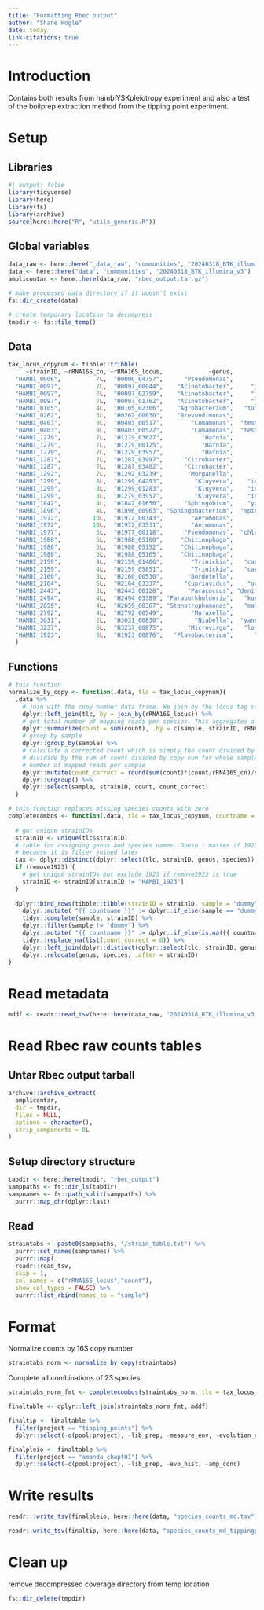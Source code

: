 ```yaml
---
title: "Formatting Rbec output"
author: "Shane Hogle"
date: today
link-citations: true
---
```


# Introduction

Contains both results from hambiYSKpleiotropy experiment and also a test of the boilprep extraction method from the tipping point experiment.

# Setup

## Libraries
```r
#| output: false
library(tidyverse)
library(here)
library(fs)
library(archive)
source(here::here("R", "utils_generic.R"))
```

## Global variables

```r
data_raw <- here::here("_data_raw", "communities", "20240318_BTK_illumina_v3")
data <- here::here("data", "communities", "20240318_BTK_illumina_v3")
amplicontar <- here::here(data_raw, "rbec_output.tar.gz")

# make processed data directory if it doesn't exist
fs::dir_create(data)

# create temporary location to decompress
tmpdir <- fs::file_temp()
```

## Data
```r
tax_locus_copynum <- tibble::tribble(
     ~strainID, ~rRNA16S_cn, ~rRNA16S_locus,             ~genus,        ~species,
  "HAMBI_0006",          7L,  "H0006_04757",      "Pseudomonas",        "putida",
  "HAMBI_0097",          7L,  "H0097_00044",    "Acinetobacter",     "johnsonii",
  "HAMBI_0097",          7L,  "H0097_02759",    "Acinetobacter",     "johnsonii",
  "HAMBI_0097",          7L,  "H0097_01762",    "Acinetobacter",     "johnsonii",
  "HAMBI_0105",          4L,  "H0105_02306",    "Agrobacterium",   "tumefaciens",
  "HAMBI_0262",          3L,  "H0262_00030",    "Brevundimonas",       "bullata",
  "HAMBI_0403",          9L,  "H0403_00517",        "Comamonas",  "testosteroni",
  "HAMBI_0403",          9L,  "H0403_00522",        "Comamonas",  "testosteroni",
  "HAMBI_1279",          7L,  "H1279_03627",           "Hafnia",         "alvei",
  "HAMBI_1279",          7L,  "H1279_00125",           "Hafnia",         "alvei",
  "HAMBI_1279",          7L,  "H1279_03957",           "Hafnia",         "alvei",
  "HAMBI_1287",          7L,  "H1287_03997",      "Citrobacter",        "koseri",
  "HAMBI_1287",          7L,  "H1287_03402",      "Citrobacter",        "koseri",
  "HAMBI_1292",          7L,  "H1292_03239",       "Morganella",      "morganii",
  "HAMBI_1299",          8L,  "H1299_04293",         "Kluyvera",    "intermedia",
  "HAMBI_1299",          8L,  "H1299_01283",         "Kluyvera",    "intermedia",
  "HAMBI_1299",          8L,  "H1279_03957",         "Kluyvera",    "intermedia",
  "HAMBI_1842",          4L,  "H1842_01650",      "Sphingobium",    "yanoikuyae",
  "HAMBI_1896",          4L,  "H1896_00963", "Sphingobacterium",  "spiritivorum",
  "HAMBI_1972",         10L,  "H1972_00343",        "Aeromonas",        "caviae",
  "HAMBI_1972",         10L,  "H1972_03531",        "Aeromonas",        "caviae",
  "HAMBI_1977",          5L,  "H1977_00118",      "Pseudomonas",  "chlororaphis",
  "HAMBI_1988",          5L,  "H1988_05160",     "Chitinophaga",        "sancti",
  "HAMBI_1988",          5L,  "H1988_05152",     "Chitinophaga",        "sancti",
  "HAMBI_1988",          5L,  "H1988_05165",     "Chitinophaga",        "sancti",
  "HAMBI_2159",          4L,  "H2159_01406",        "Trinickia",   "caryophylli",
  "HAMBI_2159",          4L,  "H2159_05851",        "Trinickia",   "caryophylli",
  "HAMBI_2160",          3L,  "H2160_00530",       "Bordetella",         "avium",
  "HAMBI_2164",          5L,  "H2164_03337",      "Cupriavidus",    "oxalaticus",
  "HAMBI_2443",          3L,  "H2443_00128",       "Paracoccus", "denitrificans",
  "HAMBI_2494",          4L,  "H2494_03389", "Paraburkholderia",   "kururiensis",
  "HAMBI_2659",          4L,  "H2659_00367", "Stenotrophomonas",   "maltophilia",
  "HAMBI_2792",          4L,  "H2792_00549",        "Moraxella",         "canis",
  "HAMBI_3031",          2L,  "H3031_00830",         "Niabella",  "yanshanensis",
  "HAMBI_3237",          6L,  "H3237_00875",       "Microvirga",   "lotononidis",
  "HAMBI_1923",          6L,  "H1923_00876",   "Flavobacterium",      "odoratum"
  )
```

## Functions
```r
# this function 
normalize_by_copy <- function(.data, tlc = tax_locus_copynum){
  .data %>% 
    # join with the copy number data frame. We join by the locus tag so this will add H1279_03957 to HAMBI_1299
    dplyr::left_join(tlc, by = join_by(rRNA16S_locus)) %>%
    # get total number of mapping reads per species. This aggregates all the difference ASVs per species
    dplyr::summarize(count = sum(count), .by = c(sample, strainID, rRNA16S_cn)) %>% 
    # group by sample
    dplyr::group_by(sample) %>% 
    # calculate a corrected count which is simply the count divided by copy num for each species
    # dividide by the sum of count divided by copy num for whole sample multiplied by the total
    # number of mapped reads per sample
    dplyr::mutate(count_correct = round(sum(count)*(count/rRNA16S_cn)/sum(count/rRNA16S_cn))) %>%  
    dplyr::ungroup() %>% 
    dplyr::select(sample, strainID, count, count_correct)
  }

# this function replaces missing species counts with zero
completecombos <- function(.data, tlc = tax_locus_copynum, countname = count, remove1923 = TRUE){
 
  # get unique strainIDs
  strainID <- unique(tlc$strainID)
  # table for assigning genus and species names. Doesn't matter if 1923 is there or not
  # because it is filter joined later
  tax <- dplyr::distinct(dplyr::select(tlc, strainID, genus, species))
  if (remove1923) {
    # get unique strainIDs but exclude 1923 if remove1923 is true
    strainID <- strainID[strainID != "HAMBI_1923"]
  }
  
  dplyr::bind_rows(tibble::tibble(strainID = strainID, sample = "dummy"), .data) %>% 
    dplyr::mutate( "{{ countname }}" := dplyr::if_else(sample == "dummy", 1, {{ countname }})) %>% 
    tidyr::complete(sample, strainID) %>% 
    dplyr::filter(sample != "dummy") %>% 
    dplyr::mutate( "{{ countname }}" := dplyr::if_else(is.na({{ countname }}), 0, {{ countname }})) %>% 
    tidyr::replace_na(list(count_correct = 0)) %>% 
    dplyr::left_join(dplyr::distinct(dplyr::select(tlc, strainID, genus, species))) %>% 
    dplyr::relocate(genus, species, .after = strainID)
}
```


# Read metadata

```r
mddf <- readr::read_tsv(here::here(data_raw, "20240318_BTK_illumina_v3_metadata.tsv"))
```

# Read Rbec raw counts tables 

## Untar Rbec output tarball

```r
archive::archive_extract(
  amplicontar,
  dir = tmpdir,
  files = NULL,
  options = character(),
  strip_components = 0L
)
```

## Setup directory structure

```r
tabdir <- here::here(tmpdir, "rbec_output")
samppaths <- fs::dir_ls(tabdir)
sampnames <- fs::path_split(samppaths) %>% 
  purrr::map_chr(dplyr::last)
```

## Read

```r
straintabs <- paste0(samppaths, "/strain_table.txt") %>% 
  purrr::set_names(sampnames) %>% 
  purrr::map(
  readr::read_tsv,
  skip = 1,
  col_names = c("rRNA16S_locus","count"),
  show_col_types = FALSE) %>% 
  purrr::list_rbind(names_to = "sample")
```

# Format

Normalize counts by 16S copy number
```r
straintabs_norm <- normalize_by_copy(straintabs)
```

Complete all combinations of 23 species
```r
straintabs_norm_fmt <- completecombos(straintabs_norm, tlc = tax_locus_copynum, countname = count, remove1923 = TRUE) 
```

```r
finaltable <- dplyr::left_join(straintabs_norm_fmt, mddf)
```

```r
finaltip <- finaltable %>% 
  filter(project == "tipping_points") %>% 
  dplyr::select(-c(pool:project), -lib_prep, -measure_env, -evolution_env)

finalpleio <- finaltable %>% 
  filter(project == "amanda_chapt01") %>% 
  dplyr::select(-c(pool:project), -lib_prep, -evo_hist, -amp_conc)
```

# Write results

```r
readr:::write_tsv(finalpleio, here::here(data, "species_counts_md.tsv"))

readr::write_tsv(finaltip, here::here(data, "species_counts_md_tippingpoints.tsv"))
```

# Clean up

remove decompressed coverage directory from temp location
```r
fs::dir_delete(tmpdir)
```
